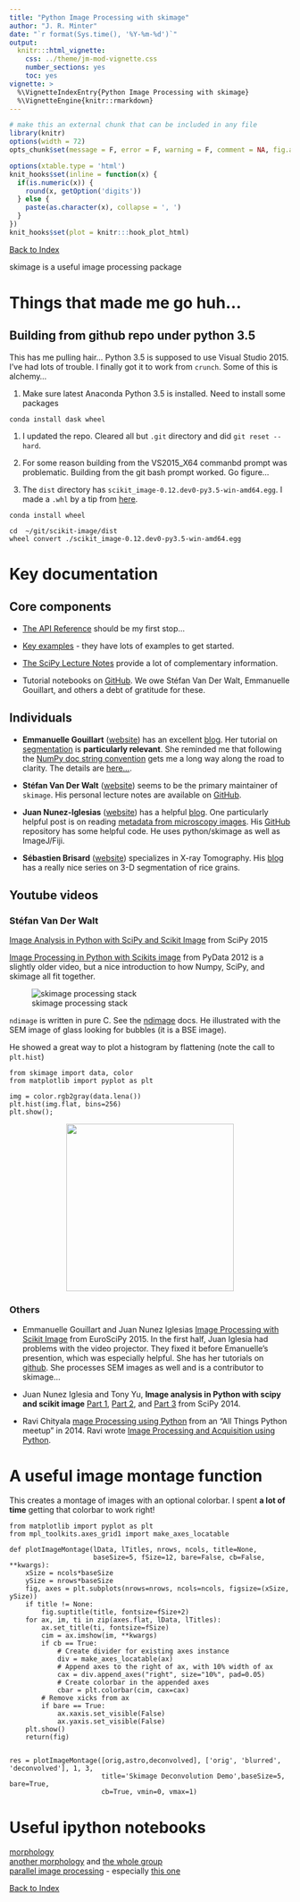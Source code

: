 ```yaml
---
title: "Python Image Processing with skimage"
author: "J. R. Minter"
date: "`r format(Sys.time(), '%Y-%m-%d')`"
output:
  knitr:::html_vignette:
    css: ../theme/jm-mod-vignette.css
    number_sections: yes
    toc: yes
vignette: >
  %\VignetteIndexEntry{Python Image Processing with skimage}
  %\VignetteEngine{knitr::rmarkdown}
---
```



```r
# make this an external chunk that can be included in any file
library(knitr)
options(width = 72)
opts_chunk$set(message = F, error = F, warning = F, comment = NA, fig.align = 'center', dpi = 100, tidy = F, cache.path = '.cache/', fig.path = 'figure/')

options(xtable.type = 'html')
knit_hooks$set(inline = function(x) {
  if(is.numeric(x)) {
    round(x, getOption('digits'))
  } else {
    paste(as.character(x), collapse = ', ')
  }
})
knit_hooks$set(plot = knitr:::hook_plot_html)
```
[Back to Index](../README.html)

skimage is a useful image processing package

# Things that made me go huh...

## Building from github repo under python 3.5

This has me pulling hair... Python 3.5 is supposed to use Visual Studio 2015. I've had lots of trouble. I finally got it to work from `crunch`. Some of this is alchemy...

1. Make sure latest Anaconda Python 3.5 is installed. Need to install some packages

```
conda install dask wheel 
```

1. I updated the repo. Cleared all but `.git` directory and did `git reset --hard`.

2. For some reason building from the VS2015_X64 commanbd prompt was problematic. Building from the git bash prompt worked. Go figure...

3. The `dist` directory has `scikit_image-0.12.dev0-py3.5-win-amd64.egg`. I made a `.whl` by
a tip from [here](http://stackoverflow.com/questions/21856048/can-i-convert-an-egg-to-wheel).

```
conda install wheel

cd  ~/git/scikit-image/dist
wheel convert ./scikit_image-0.12.dev0-py3.5-win-amd64.egg
```

# Key documentation

## Core components

- [The API Reference](http://scikit-image.org/docs/dev/api/api.html) should be my first stop...

- [Key examples](http://scikit-image.org/docs/dev/auto_examples/index.html) - they have lots of examples to get started.

- [The SciPy Lecture Notes](http://www.scipy-lectures.org/) provide a lot of complementary information.

- Tutorial notebooks on [GitHub](https://github.com/scikit-image/skimage-tutorials/tree/master/lectures). We owe Stéfan Van Der Walt, Emmanuelle Gouillart, and others a debt of gratitude for these.

## Individuals

- **Emmanuelle Gouillart** ([website](http://www.svi.cnrs-bellevue.fr/spip/spip.php?article27)) has an excellent  [blog](http://emmanuelle.github.io/). Her tutorial on [segmentation](http://emmanuelle.github.io/a-tutorial-on-segmentation.html) is **particularly relevant**.  She reminded me that following the [NumPy doc string convention](http://emmanuelle.github.io/tools-and-tips-for-documenting-scientific-python-projects.html) gets me a long way along the road to clarity. The details are [here...](https://github.com/numpy/numpy/blob/master/doc/HOWTO_DOCUMENT.rst.txt#sections).

- **Stéfan Van Der Walt** ([website](http://bids.berkeley.edu/people/st%C3%A9fan-van-der-walt)) seems to be the primary maintainer of `skimage`. His personal lecture notes are  available on [GitHub](https://github.com/stefanv/teaching).

- **Juan Nunez-Iglesias** ([website](https://www.vlsci.org.au/researcher/juan-nunez-iglesias)) has a helpful [blog](http://ilovesymposia.com/). One particularly helpful post is on reading [metadata from microscopy images](http://ilovesymposia.com/2014/08/10/read-microscopy-images-to-numpy-arrays-with-python-bioformats/). His [GitHub](https://github.com/jni) repository has some helpful code. He uses python/skimage as well as ImageJ/Fiji.

- **Sébastien Brisard** ([website](http://navier.enpc.fr/BRISARD-Sebastien?lang=en)) specializes in X-ray Tomography. His  [blog](http://sbrisard.github.io/posts/20150223-Orientation_correlations_among_rice_grains-01.html) has a really nice series on 3-D segmentation of rice grains.

## Youtube videos

### Stéfan Van Der Walt

[Image Analysis in Python with SciPy and Scikit Image](https://www.youtube.com/watch?v=olb7R1cuzyU) from SciPy 2015

[Image Processing in Python with Scikits image](https://www.youtube.com/watch?v=QXTyYYx5_6o) from PyData 2012 is a slightly older video, but a nice introduction to how Numpy, SciPy, and skimage all fit together. 

![skimage processing stack](./images/skimage_proc_stack.svg)

`ndimage` is written in pure C. See the [ndimage](http://docs.scipy.org/doc/scipy/reference/ndimage.html) docs. He illustrated with the SEM image of glass looking for bubbles (it is a BSE image).

He showed a great way to plot a histogram by flattening (note the call to `plt.hist`)

```
from skimage import data, color
from matplotlib import pyplot as plt

img = color.rgb2gray(data.lena())
plt.hist(img.flat, bins=256)
plt.show();
```
<center><img src="./images/lena-gray-hist.png" width="300px" /></center>

### Others

- Emmanuelle Gouillart and Juan Nunez Iglesias
[Image Processing with Scikit Image](https://www.youtube.com/watch?v=SZvez2u-w9I) from EuroSciPy 2015. In the first half, Juan Iglesia had problems with the video projector. They fixed it before Emanuelle's presention, which was especially helpful. She has her tutorials on [github](https://github.com/emmanuelle/image-processing-tutorials). She processes SEM images as well and is a contributor to skimage...


- Juan Nunez Iglesia and Tony Yu, **Image analysis in Python with scipy and scikit image** [Part 1](https://www.youtube.com/watch?v=MP-MTiCETYg), [Part 2](https://www.youtube.com/watch?v=SE7h0IWD93Y), and [Part 3](https://www.youtube.com/watch?v=Yxpnvc4RHy4) from SciPy 2014.

- Ravi Chityala [mage Processing using Python](https://www.youtube.com/watch?v=LIltHIIxZxo) from an "All Things Python meetup" in 2014. Ravi wrote [Image Processing and Acquisition using Python](https://www.crcpress.com/Image-Processing-and-Acquisition-using-Python/Chityala-Pudipeddi/9781466583757). 



# A useful image montage function

This creates a montage of images with an optional colorbar. I spent **a lot of time** getting that colorbar to work right!

```
from matplotlib import pyplot as plt
from mpl_toolkits.axes_grid1 import make_axes_locatable

def plotImageMontage(lData, lTitles, nrows, ncols, title=None,
                     baseSize=5, fSize=12, bare=False, cb=False, **kwargs):
    xSize = ncols*baseSize
    ySize = nrows*baseSize
    fig, axes = plt.subplots(nrows=nrows, ncols=ncols, figsize=(xSize, ySize))
    if title != None:
        fig.suptitle(title, fontsize=fSize+2)
    for ax, im, ti in zip(axes.flat, lData, lTitles):
        ax.set_title(ti, fontsize=fSize)
        cim = ax.imshow(im, **kwargs)
        if cb == True:
            # Create divider for existing axes instance
            div = make_axes_locatable(ax)
            # Append axes to the right of ax, with 10% width of ax
            cax = div.append_axes("right", size="10%", pad=0.05)
            # Create colorbar in the appended axes
            cbar = plt.colorbar(cim, cax=cax)
        # Remove xicks from ax
        if bare == True:
            ax.xaxis.set_visible(False)
            ax.yaxis.set_visible(False)
    plt.show()
    return(fig)


res = plotImageMontage([orig,astro,deconvolved], ['orig', 'blurred', 'deconvolved'], 1, 3,
                       title='Skimage Deconvolution Demo',baseSize=5, bare=True,
                       cb=True, vmin=0, vmax=1)

```

# Useful ipython notebooks

[morphology](http://nbviewer.ipython.org/github/chintak/scikit-image-examples/blob/master/skimage_morphology.ipynb)    
[another morphology](http://nbviewer.ipython.org/url/www.cs.put.poznan.pl/wjaskowski/pub/teaching/kck/lectures/notebooks/morphology.ipynb) and [the whole group](http://www.cs.put.poznan.pl/wjaskowski/pub/teaching/kck/lectures/notebooks/)      
[parallel image processing](http://nbviewer.ipython.org/github/minrk/IPython-parallel-tutorial/blob/master/Index.ipynb) - especially [this one](http://nbviewer.ipython.org/github/minrk/IPython-parallel-tutorial/blob/master/examples/Parallel%20image%20processing.ipynb) 




[Back to Index](../README.html)